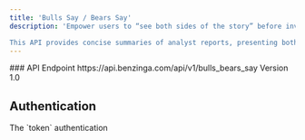 ```yaml
---
title: 'Bulls Say / Bears Say'
description: 'Empower users to “see both sides of the story” before investing. We simplify investment research for all, whether you’re a seasoned investor or just starting out, this product will simplify your investment decisions by distilling complex analyst reports into actionable insights. 

This API provides concise summaries of analyst reports, presenting both bullish and bearish arguments for a stock. Say goodbye to jargon-filled reports and hello to clear, insightful information. We analyze the details so you don’t have to. The “Bulls Say” summary highlights positive aspects, while the “Bears Say” summary points out potential risks.'
---
```


<Info>
  ### API Endpoint https://api.benzinga.com/api/v1/bulls_bears_say
  Version 1.0
</Info>

## Authentication

<ParamField query="token" type="apiKey">
  The `token` authentication
</ParamField>
